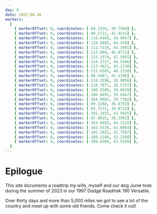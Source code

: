 ```yaml
---
day: 0
date: 2022-06-26
markers:
  [
    { markerOffset: 0, coordinates: [-84.1916, 39.7589] },
    { markerOffset: 0, coordinates: [-90.5721, 41.4531] },
    { markerOffset: 0, coordinates: [-110.6408, 43.9047] },
    { markerOffset: 0, coordinates: [-110.5885, 44.428] },
    { markerOffset: 0, coordinates: [-111.7319, 45.3491] },
    { markerOffset: 0, coordinates: [-113.994, 46.8721] },
    { markerOffset: 0, coordinates: [-115.3374, 47.5955] },
    { markerOffset: 0, coordinates: [-114.2317, 44.5046] },
    { markerOffset: 0, coordinates: [-113.4821, 43.1718] },
    { markerOffset: 0, coordinates: [-111.6585, 40.2338] },
    { markerOffset: 0, coordinates: [-98.3467, 43.3186] },
    { markerOffset: 0, coordinates: [-110.1596, 38.9956] },
    { markerOffset: 0, coordinates: [-110.7071, 38.5737] },
    { markerOffset: 0, coordinates: [-108.5506, 39.0639] },
    { markerOffset: 0, coordinates: [-106.9491, 39.6447] },
    { markerOffset: 0, coordinates: [-104.9903, 39.7392] },
    { markerOffset: 0, coordinates: [-99.3268, 38.8792] },
    { markerOffset: 0, coordinates: [-93.7172, 39.0725] },
    { markerOffset: 0, coordinates: [-102.2415, 43.9925] },
    { markerOffset: 0, coordinates: [-87.9925, 39.2992] },
    { markerOffset: 0, coordinates: [-103.0682, 44.1125] },
    { markerOffset: 0, coordinates: [-103.4538, 43.8803] },
    { markerOffset: 0, coordinates: [-105.3822, 42.7597] },
    { markerOffset: 0, coordinates: [-108.1104, 43.2358] },
    { markerOffset: 0, coordinates: [-109.6304, 43.5336] },
  ]
---
```


# Epilogue

This site documents a roadtrip my wife, myself and our dog Junie took during the summer of 2023 in our 1997 Dodge Roadtrek 190 Versatile.

Over thirty days and more than 5,000 miles we got to see a lot of the country and meet up with some old friends. Come check it out!
